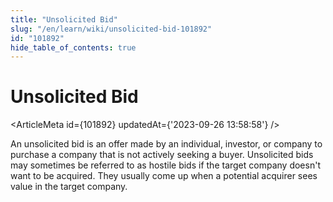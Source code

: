 ```yaml
---
title: "Unsolicited Bid"
slug: "/en/learn/wiki/unsolicited-bid-101892"
id: "101892"
hide_table_of_contents: true
---
```



# Unsolicited Bid

<ArticleMeta id={101892} updatedAt={'2023-09-26 13:58:58'} />
<div className='border-solid border-b border-t-0 my-4 border-[var(--ifm-color-gray-300)]' />

An unsolicited bid is an offer made by an individual, investor, or company to purchase a company that is not actively seeking a buyer. Unsolicited bids may sometimes be referred to as hostile bids if the target company doesn't want to be acquired. They usually come up when a potential acquirer sees value in the target company.
